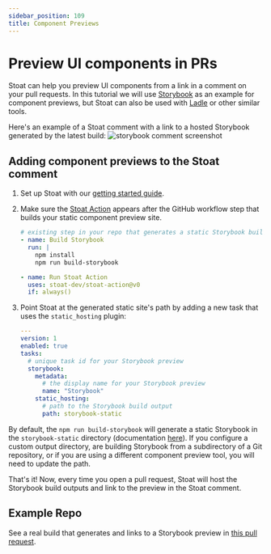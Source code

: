 ```yaml
---
sidebar_position: 109
title: Component Previews
---
```


# Preview UI components in PRs

Stoat can help you preview UI components from a link in a comment on your pull requests. In this tutorial we will
use [Storybook](https://storybook.js.org/) as an example for component previews, but Stoat can also be used with
[Ladle](https://ladle.dev/) or other similar tools.

Here's an example of a Stoat comment with a link to a hosted Storybook generated by the latest build:
<img src="https://stoat-dev--static.stoat.page/screenshot-storybook.png" alt="storybook comment screenshot" width={600} />

## Adding component previews to the Stoat comment

1. Set up Stoat with our [getting started guide](../installation).

2. Make sure the [Stoat Action](https://github.com/stoat-dev/stoat-action) appears after the GitHub workflow step
   that builds your static component preview site.

    ```yaml title=".github/workflows/storybook.yaml"
    # existing step in your repo that generates a static Storybook build
    - name: Build Storybook
      run: |
        npm install
        npm run build-storybook

   - name: Run Stoat Action
      uses: stoat-dev/stoat-action@v0
      if: always()
   ```

3. Point Stoat at the generated static site's path by adding a new task that uses the `static_hosting` plugin:

     ```yaml title=".stoat/config.yaml"
     ---
     version: 1
     enabled: true
     tasks:
       # unique task id for your Storybook preview
       storybook:
         metadata:
           # the display name for your Storybook preview
           name: "Storybook"
         static_hosting:
           # path to the Storybook build output
           path: storybook-static
    ```

By default, the `npm run build-storybook` will generate a static Storybook in the `storybook-static` directory (documentation [here](https://storybook.js.org/tutorials/intro-to-storybook/react/en/deploy)).
If you configure a custom output directory, are building Storybook from a subdirectory of a Git repository, or if you are using a different component preview tool, you will need to update the path.

That's it! Now, every time you open a pull request, Stoat will host the Storybook build outputs and link to the preview in the Stoat comment.

## Example Repo

See a real build that generates and links to a Storybook preview in [this pull request](https://github.com/stoat-dev/examples/pull/1).
